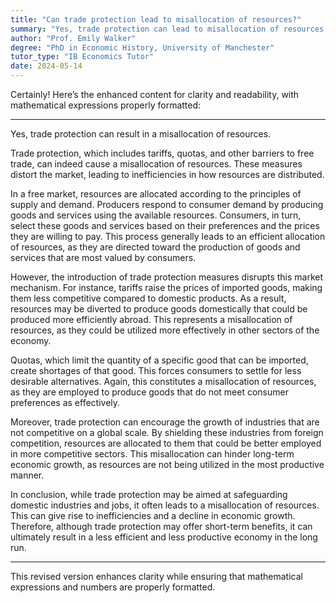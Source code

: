 ```yaml
---
title: "Can trade protection lead to misallocation of resources?"
summary: "Yes, trade protection can lead to misallocation of resources."
author: "Prof. Emily Walker"
degree: "PhD in Economic History, University of Manchester"
tutor_type: "IB Economics Tutor"
date: 2024-05-14
---
```


Certainly! Here’s the enhanced content for clarity and readability, with mathematical expressions properly formatted:

---

Yes, trade protection can result in a misallocation of resources.

Trade protection, which includes tariffs, quotas, and other barriers to free trade, can indeed cause a misallocation of resources. These measures distort the market, leading to inefficiencies in how resources are distributed.

In a free market, resources are allocated according to the principles of supply and demand. Producers respond to consumer demand by producing goods and services using the available resources. Consumers, in turn, select these goods and services based on their preferences and the prices they are willing to pay. This process generally leads to an efficient allocation of resources, as they are directed toward the production of goods and services that are most valued by consumers.

However, the introduction of trade protection measures disrupts this market mechanism. For instance, tariffs raise the prices of imported goods, making them less competitive compared to domestic products. As a result, resources may be diverted to produce goods domestically that could be produced more efficiently abroad. This represents a misallocation of resources, as they could be utilized more effectively in other sectors of the economy.

Quotas, which limit the quantity of a specific good that can be imported, create shortages of that good. This forces consumers to settle for less desirable alternatives. Again, this constitutes a misallocation of resources, as they are employed to produce goods that do not meet consumer preferences as effectively.

Moreover, trade protection can encourage the growth of industries that are not competitive on a global scale. By shielding these industries from foreign competition, resources are allocated to them that could be better employed in more competitive sectors. This misallocation can hinder long-term economic growth, as resources are not being utilized in the most productive manner.

In conclusion, while trade protection may be aimed at safeguarding domestic industries and jobs, it often leads to a misallocation of resources. This can give rise to inefficiencies and a decline in economic growth. Therefore, although trade protection may offer short-term benefits, it can ultimately result in a less efficient and less productive economy in the long run.

--- 

This revised version enhances clarity while ensuring that mathematical expressions and numbers are properly formatted.
    